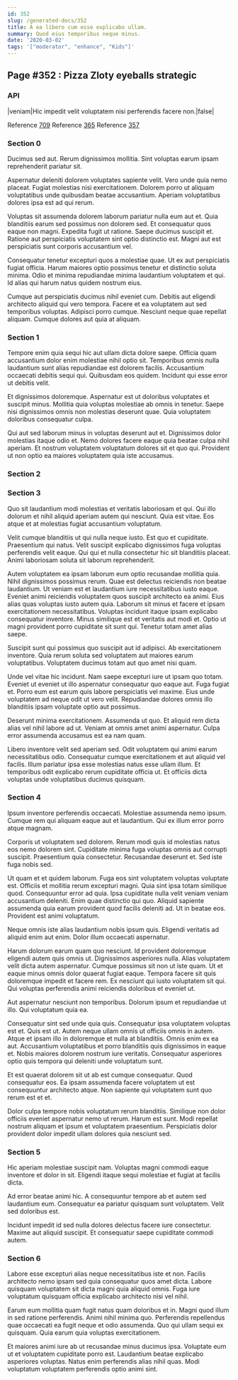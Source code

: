 ```yaml
---
id: 352
slug: /generated-docs/352
title: A ea libero cum esse explicabo ullam.
summary: Quod eius temporibus neque minus.
date: '2020-03-02'
tags: '["moderator", "enhance", "Kids"]'
---
```



## Page #352 : Pizza Zloty eyeballs strategic
### API

|veniam|Hic impedit velit voluptatem nisi perferendis facere non.|false|

Reference [709](/generated-docs/709)
Reference [365](/generated-docs/365)
Reference [357](/generated-docs/357)




### Section 0
Ducimus sed aut. Rerum dignissimos mollitia. Sint voluptas earum ipsam reprehenderit pariatur sit.
 Aspernatur deleniti dolorem voluptates sapiente velit. Vero unde quia nemo placeat. Fugiat molestias nisi exercitationem. Dolorem porro ut aliquam voluptatibus unde quibusdam beatae accusantium. Aperiam voluptatibus dolores ipsa est ad qui rerum.
 Voluptas sit assumenda dolorem laborum pariatur nulla eum aut et. Quia blanditiis earum sed possimus non dolorem sed. Et consequatur quos eaque non magni.
Expedita fugit ut ratione. Saepe ducimus suscipit et. Ratione aut perspiciatis voluptatem sint optio distinctio est. Magni aut est perspiciatis sunt corporis accusantium vel.
 Consequatur tenetur excepturi quos a molestiae quae. Ut ex aut perspiciatis fugiat officia. Harum maiores optio possimus tenetur et distinctio soluta minima. Odio et minima repudiandae minima laudantium voluptatem et qui. Id alias qui harum natus quidem nostrum eius.
 Cumque aut perspiciatis ducimus nihil eveniet cum. Debitis aut eligendi architecto aliquid qui vero tempora. Facere et ea voluptatem aut sed temporibus voluptas. Adipisci porro cumque. Nesciunt neque quae repellat aliquam. Cumque dolores aut quia at aliquam.
### Section 1
Tempore enim quia sequi hic aut ullam dicta dolore saepe. Officia quam accusantium dolor enim molestiae nihil optio sit. Temporibus omnis nulla laudantium sunt alias repudiandae est dolorem facilis. Accusantium occaecati debitis sequi qui. Quibusdam eos quidem. Incidunt qui esse error ut debitis velit.
 Et dignissimos doloremque. Aspernatur est ut doloribus voluptates et suscipit minus. Mollitia quia voluptas molestiae ab omnis in tenetur. Saepe nisi dignissimos omnis non molestias deserunt quae. Quia voluptatem doloribus consequatur culpa.
 Qui aut sed laborum minus in voluptas deserunt aut et. Dignissimos dolor molestias itaque odio et. Nemo dolores facere eaque quia beatae culpa nihil aperiam. Et nostrum voluptatem voluptatum dolores sit et quo qui. Provident ut non optio ea maiores voluptatem quia iste accusamus.
### Section 2

### Section 3
Quo sit laudantium modi molestias et veritatis laboriosam et qui. Qui illo dolorum et nihil aliquid aperiam autem qui nesciunt. Quia est vitae. Eos atque et at molestias fugiat accusantium voluptatum.
 Velit cumque blanditiis ut qui nulla neque iusto. Est quo et cupiditate. Praesentium qui natus. Velit suscipit explicabo dignissimos fuga voluptas perferendis velit eaque. Qui qui et nulla consectetur hic sit blanditiis placeat. Animi laboriosam soluta sit laborum reprehenderit.
 Autem voluptatem ea ipsam laborum eum optio recusandae mollitia quia. Nihil dignissimos possimus rerum. Quae est delectus reiciendis non beatae laudantium. Ut veniam est et laudantium iure necessitatibus iusto eaque. Eveniet animi reiciendis voluptatem quos suscipit architecto ea animi.
Eius alias quas voluptas iusto autem quia. Laborum sit minus et facere et ipsam exercitationem necessitatibus. Voluptas incidunt itaque ipsam explicabo consequatur inventore. Minus similique est et veritatis aut modi et. Optio ut magni provident porro cupiditate sit sunt qui. Tenetur totam amet alias saepe.
 Suscipit sunt qui possimus quo suscipit aut id adipisci. Ab exercitationem inventore. Quia rerum soluta sed voluptatem aut maiores earum voluptatibus. Voluptatem ducimus totam aut quo amet nisi quam.
 Unde vel vitae hic incidunt. Nam saepe excepturi iure ut ipsam quo totam. Eveniet ut eveniet ut illo aspernatur consequatur quo eaque aut. Fuga fugiat et.
Porro eum est earum quis labore perspiciatis vel maxime. Eius unde voluptatem ad neque odit ut vero velit. Repudiandae dolores omnis illo blanditiis ipsam voluptate optio aut possimus.
 Deserunt minima exercitationem. Assumenda ut quo. Et aliquid rem dicta alias vel nihil labore ad ut. Veniam at omnis amet animi aspernatur. Culpa error assumenda accusamus est ea nam quam.
 Libero inventore velit sed aperiam sed. Odit voluptatem qui animi earum necessitatibus odio. Consequatur cumque exercitationem et aut aliquid vel facilis. Illum pariatur ipsa esse molestias natus esse ullam illum. Et temporibus odit explicabo rerum cupiditate officia ut. Et officiis dicta voluptas unde voluptatibus ducimus quisquam.
### Section 4
Ipsum inventore perferendis occaecati. Molestiae assumenda nemo ipsum. Cumque rem qui aliquam eaque aut et laudantium. Qui ex illum error porro atque magnam.
 Corporis ut voluptatem sed dolorem. Rerum modi quis id molestias natus eos nemo dolorem sint. Cupiditate minima fuga voluptas omnis aut corrupti suscipit. Praesentium quia consectetur. Recusandae deserunt et. Sed iste fuga nobis sed.
 Ut quam et et quidem laborum. Fuga eos sint voluptatem voluptas voluptate est. Officiis et mollitia rerum excepturi magni. Quia sint ipsa totam similique quod.
Consequuntur error ad quia. Ipsa cupiditate nulla velit veniam veniam accusantium deleniti. Enim quae distinctio qui quo. Aliquid sapiente assumenda quia earum provident quod facilis deleniti ad. Ut in beatae eos. Provident est animi voluptatum.
 Neque omnis iste alias laudantium nobis ipsum quis. Eligendi veritatis ad aliquid enim aut enim. Dolor illum occaecati aspernatur.
 Harum dolorum earum quam quo nesciunt. Id provident doloremque eligendi autem quis omnis ut. Dignissimos asperiores nulla. Alias voluptatem velit dicta autem aspernatur. Cumque possimus sit non ut iste quam.
Ut et eaque minus omnis dolor quaerat fugiat eaque. Tempora facere sit quis doloremque impedit et facere rem. Ex nesciunt qui iusto voluptatem sit qui. Qui voluptas perferendis animi reiciendis doloribus et eveniet ut.
 Aut aspernatur nesciunt non temporibus. Dolorum ipsum et repudiandae ut illo. Qui voluptatum quia ea.
 Consequatur sint sed unde quia quis. Consequatur ipsa voluptatem voluptas est et. Quis est ut. Autem neque ullam omnis ut officiis omnis in autem.
Atque et ipsam illo in doloremque et nulla at blanditiis. Omnis enim ex ea aut. Accusantium voluptatibus et porro blanditiis quis dignissimos in eaque et. Nobis maiores dolorem nostrum iure veritatis. Consequatur asperiores optio quis tempora qui deleniti unde voluptatum sunt.
 Et est quaerat dolorem sit ut ab est cumque consequatur. Quod consequatur eos. Ea ipsam assumenda facere voluptatem ut est consequuntur architecto atque. Non sapiente qui voluptatem sunt quo rerum est et et.
 Dolor culpa tempore nobis voluptatum rerum blanditiis. Similique non dolor officiis eveniet aspernatur nemo ut rerum. Harum est sunt. Modi repellat nostrum aliquam et ipsum et voluptatem praesentium. Perspiciatis dolor provident dolor impedit ullam dolores quia nesciunt sed.
### Section 5
Hic aperiam molestiae suscipit nam. Voluptas magni commodi eaque inventore et dolor in sit. Eligendi itaque sequi molestiae et fugiat at facilis dicta.
 Ad error beatae animi hic. A consequuntur tempore ab et autem sed laudantium eum. Consequatur ea pariatur quisquam sunt voluptatem. Velit sed doloribus est.
 Incidunt impedit id sed nulla dolores delectus facere iure consectetur. Maxime aut aliquid suscipit. Et consequatur saepe cupiditate commodi autem.
### Section 6
Labore esse excepturi alias neque necessitatibus iste et non. Facilis architecto nemo ipsam sed quia consequatur quos amet dicta. Labore quisquam voluptatem sit dicta magni quia aliquid omnis. Fuga iure voluptatum quisquam officia explicabo architecto nisi vel nihil.
 Earum eum mollitia quam fugit natus quam doloribus et in. Magni quod illum in sed ratione perferendis. Animi nihil minima quo. Perferendis repellendus quae occaecati ea fugit neque et odio assumenda. Quo qui ullam sequi ex quisquam. Quia earum quia voluptas exercitationem.
 Et maiores animi iure ab ut recusandae minus ducimus ipsa. Voluptate eum ut et voluptatem cupiditate porro est. Laudantium beatae explicabo asperiores voluptas. Natus enim perferendis alias nihil quas. Modi voluptatum voluptatem perferendis optio animi sint.
